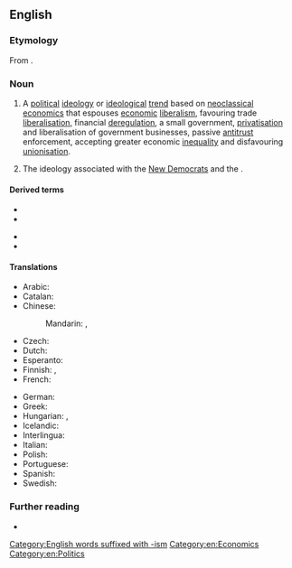 ==English==

===Etymology===
From {{prefix|en|neo|liberalism}}.

===Noun===
{{en-noun|~}}

# A [[political]] [[ideology]] or [[ideological]] [[trend]] based on [[neoclassical]] [[economics]] that espouses [[economic]] [[liberalism]], favouring trade [[liberalisation]], financial [[deregulation]], a small government, [[privatisation]] and liberalisation of government businesses, passive [[antitrust]] enforcement, accepting greater economic [[inequality]] and disfavouring [[unionisation]].
#: {{syn|en|economic rationalism|market liberalism}}
#: {{hypo|en|Reaganomics|Rogernomics|Thatcherism}}
#: {{hyper|en|capitalism}}
# {{lb|en|US}} The ideology associated with the [[New Democrat]]s and the {{w|Democratic Leadership Council}}.

====Derived terms====
{{der-top}}
* {{l|en|neoliberal}}
* {{l|en|neoliberalist}}
{{der-mid}}
* {{l|en|neoliberalistic}}
* {{l|en|neoliberally}}
{{der-bottom}}

====Translations====
{{trans-top|political ideology}}
* Arabic: {{t|ar|نِيُولِيبِرَالِيَّة|f}}
* Catalan: {{t|ca|neoliberalisme|m}}
* Chinese:
*: Mandarin: {{t|cmn|新自由主義}}, {{t|cmn|新自由主义|tr=xīnzìyóuzhǔyì}}
* Czech: {{t|cs|neoliberalizmus|m}}
* Dutch: {{t+|nl|neoliberalisme|n}}
* Esperanto: {{t|eo|novliberalismo}}
* Finnish: {{t|fi|neoliberalismi}}, {{t+|fi|uusliberalismi}}
* French: {{t+|fr|néolibéralisme|m}}
{{trans-mid}}
* German: {{t+|de|Neoliberalismus|m}}
* Greek: {{t+|el|νεοφιλελευθερισμός|m}}
* Hungarian: {{t+|hu|neoliberalizmus}}, {{t|hu|újliberalizmus}}
* Icelandic: {{t|is|nýfrjálshyggja|f}}
* Interlingua: {{t|ia|neoliberalismo}}
* Italian: {{t+|it|neoliberismo|m}}
* Polish: {{t+|pl|neoliberalizm|m}}
* Portuguese: {{t|pt|neoliberalismo|m}}
* Spanish: {{t+|es|neoliberalismo|m}}
* Swedish: {{t|sv|nyliberalism|n}}
{{trans-bottom}}

===Further reading===
* {{pedia}}

[[Category:English words suffixed with -ism]]
[[Category:en:Economics]]
[[Category:en:Politics]]
